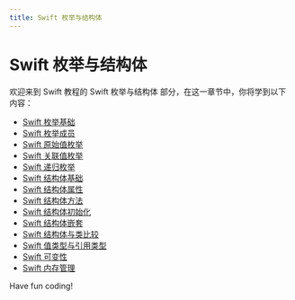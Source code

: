 ```yaml
---
title: Swift 枚举与结构体
---
```


# Swift 枚举与结构体

欢迎来到 Swift 教程的 Swift 枚举与结构体 部分，在这一章节中，你将学到以下内容：

- [Swift 枚举基础](./0-swift-enumeration-basics.mdx)
- [Swift 枚举成员](./1-swift-enumeration-members.mdx)
- [Swift 原始值枚举](./2-swift-primitive-value-enumeration.mdx)
- [Swift 关联值枚举](./3-swift-associated-value-enumeration.mdx)
- [Swift 递归枚举](./4-swift-recursive-enumeration.mdx)
- [Swift 结构体基础](./5-swift-structure-basics.mdx)
- [Swift 结构体属性](./6-swift-structure-properties.mdx)
- [Swift 结构体方法](./7-swift-structure-method.mdx)
- [Swift 结构体初始化](./8-swift-structure-initialization.mdx)
- [Swift 结构体嵌套](./9-swift-structure-nesting.mdx)
- [Swift 结构体与类比较](./10-swift-structure-and-class-comparison.mdx)
- [Swift 值类型与引用类型](./11-swift-value-type-and-reference-type.mdx)
- [Swift 可变性](./12-swift-mutability.mdx)
- [Swift 内存管理](./13-swift-memory-management.mdx)

Have fun coding!